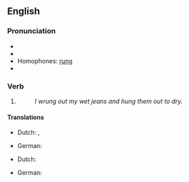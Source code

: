 ==English==

===Pronunciation===
* {{IPA|en|/ˈɹʌŋ/}}
* {{audio|en|En-us-wrung.ogg|Audio (US)}}
* Homophones: [[rung]]
* {{rhymes|en|ʌŋ}}

===Verb===
{{head|en|verb form}}

# {{en-past of|wring}}
#: ''I wrung out my wet jeans and hung them out to dry.''

====Translations====
{{trans-top|past tense of wring}}
* Dutch: {{t+|nl|wrong}}, {{t+|nl|wrongen}}
{{trans-mid}}
* German: {{t+|de|wrang}}
{{trans-bottom}}

{{trans-top|past participle of wring}}
* Dutch: {{t+|nl|gewrongen}}
{{trans-mid}}
* German: {{t+|de|gewrungen}}
{{trans-bottom}}